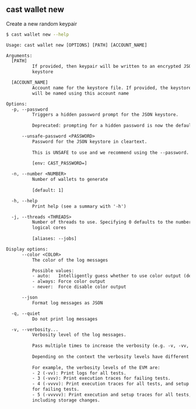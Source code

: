 ## cast wallet new

Create a new random keypair

```bash
$ cast wallet new --help
```

```txt
Usage: cast wallet new [OPTIONS] [PATH] [ACCOUNT_NAME]

Arguments:
  [PATH]
          If provided, then keypair will be written to an encrypted JSON
          keystore

  [ACCOUNT_NAME]
          Account name for the keystore file. If provided, the keystore file
          will be named using this account name

Options:
  -p, --password
          Triggers a hidden password prompt for the JSON keystore.
          
          Deprecated: prompting for a hidden password is now the default.

      --unsafe-password <PASSWORD>
          Password for the JSON keystore in cleartext.
          
          This is UNSAFE to use and we recommend using the --password.
          
          [env: CAST_PASSWORD=]

  -n, --number <NUMBER>
          Number of wallets to generate
          
          [default: 1]

  -h, --help
          Print help (see a summary with '-h')

  -j, --threads <THREADS>
          Number of threads to use. Specifying 0 defaults to the number of
          logical cores
          
          [aliases: --jobs]

Display options:
      --color <COLOR>
          The color of the log messages

          Possible values:
          - auto:   Intelligently guess whether to use color output (default)
          - always: Force color output
          - never:  Force disable color output

      --json
          Format log messages as JSON

  -q, --quiet
          Do not print log messages

  -v, --verbosity...
          Verbosity level of the log messages.
          
          Pass multiple times to increase the verbosity (e.g. -v, -vv, -vvv).
          
          Depending on the context the verbosity levels have different meanings.
          
          For example, the verbosity levels of the EVM are:
          - 2 (-vv): Print logs for all tests.
          - 3 (-vvv): Print execution traces for failing tests.
          - 4 (-vvvv): Print execution traces for all tests, and setup traces
          for failing tests.
          - 5 (-vvvvv): Print execution and setup traces for all tests,
          including storage changes.
```